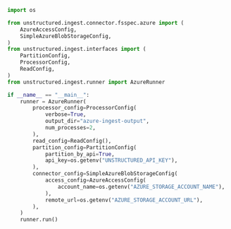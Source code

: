 ```python Python Ingest SDK v1
import os

from unstructured.ingest.connector.fsspec.azure import (
    AzureAccessConfig,
    SimpleAzureBlobStorageConfig,
)
from unstructured.ingest.interfaces import (
    PartitionConfig,
    ProcessorConfig,
    ReadConfig,
)
from unstructured.ingest.runner import AzureRunner

if __name__ == "__main__":
    runner = AzureRunner(
        processor_config=ProcessorConfig(
            verbose=True,
            output_dir="azure-ingest-output",
            num_processes=2,
        ),
        read_config=ReadConfig(),
        partition_config=PartitionConfig(
            partition_by_api=True,
            api_key=os.getenv("UNSTRUCTURED_API_KEY"),
        ),
        connector_config=SimpleAzureBlobStorageConfig(
            access_config=AzureAccessConfig(
                account_name=os.getenv("AZURE_STORAGE_ACCOUNT_NAME"),
            ),
            remote_url=os.getenv("AZURE_STORAGE_ACCOUNT_URL"),
        ),
    )
    runner.run()
```
